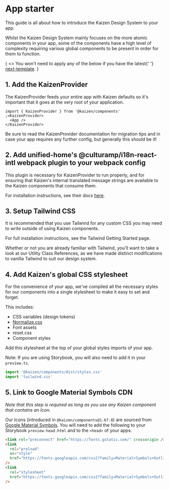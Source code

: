 
<Meta title="Guides/App starter" />

# App starter

This guide is all about how to introduce the Kaizen Design System to your app.

Whilst the Kaizen Design System mainly focuses on the more atomic components in your app, some of the components have a high level of complexity requiring various global components to be present in order for them to function.

<Unstyled>
  <InlineNotification persistent type="informative">
    {
      <>
        You won&apos;t need to apply any of the below if you have the latest{' '}
        <a href="https://github.com/cultureamp/next-template">next-template</a>.
      </>
    }
  </InlineNotification>
</Unstyled>

## 1. Add the KaizenProvider

The <LinkTo pageId="components-kaizen-provider-installation">KaizenProvider</LinkTo> feeds your entire app with Kaizen defaults so it's important that it goes at the very root of your application.

```tsx
import { KaizenProvider } from '@kaizen/components'
;<KaizenProvider>
  <App />
</KaizenProvider>
```

Be sure to read the <LinkTo pageId="components-kaizen-provider-installation">KaizenProvider</LinkTo> documentation for migration tips and in case your app requires any further config, but generally this should be it!

## 2. Add unified-home's @culturamp/i18n-react-intl webpack plugin to your webpack config

This plugin is necessary for KaizenProvider to run properly, and for ensuring that Kaizen's internal translated message strings are
available to the Kaizen components that consume them.

For installation instructions, see their docs [here](https://github.com/cultureamp/unified-home/tree/master/packages/i18n-react-intl#integrating-with-webpack).

## 3. Setup Tailwind CSS

It is recommended that you use Tailwind for any custom CSS you may need to write outside of using Kaizen components.

For full installation instructions, see the <LinkTo pageId="systems-tailwind-getting-started">Tailwind Getting Started</LinkTo> page.

Whether or not you are already familiar with Tailwind, you'll want to take a look at our <LinkTo pageId="systems-tailwind-utility-class-references-overview">Utility Class References</LinkTo>, as we have made distinct modifications to vanilla Tailwind to suit our design system.

## 4. Add Kaizen's global CSS stylesheet

For the convenience of your app, we've compiled all the necessary styles for our components into a single stylesheet to make it easy to set and forget.

This includes:

- CSS variables (design tokens)
- [Normalize.css](https://github.com/necolas/normalize.css)
- Font assets
- reset.css
- Component styles

Add this stylesheet at the top of your global styles imports of your app.

Note: If you are using Storybook, you will also need to add it in your `preview.ts`.

```js
import '@kaizen/components/dist/styles.css'
import 'tailwind.css'
```

## 5. Link to Google Material Symbols CDN

_Note that this step is required as long as you use any Kaizen component that contains an Icon._

Our <LinkTo pageId="components-icon-api-specification">Icons</LinkTo> (introduced in `@kaizen/components@1.67.0`) are sourced from [Google Material Symbols](https://fonts.google.com/icons).
You will need to add the following to your Storybook `preview-head.html` and to the `<head>` of your apps.

```html
<link rel="preconnect" href="https://fonts.gstatic.com/" crossorigin />
<link
  rel="preload"
  as="style"
  href="https://fonts.googleapis.com/css2?family=Material+Symbols+Outlined:opsz,wght,FILL,GRAD@20..48,400,0..1,0&display=block"
/>
<link
  rel="stylesheet"
  href="https://fonts.googleapis.com/css2?family=Material+Symbols+Outlined:opsz,wght,FILL,GRAD@20..48,400,0..1,0&display=block"
/>
```
